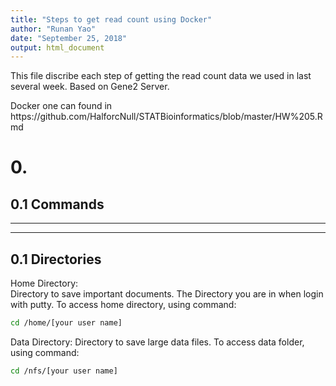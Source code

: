 ```yaml
---
title: "Steps to get read count using Docker"
author: "Runan Yao"
date: "September 25, 2018"
output: html_document
---
```


This file discribe each step of getting the read count data we used in last several week.
Based on Gene2 Server.

Docker one can found in https://github.com/HalforcNull/STATBioinformatics/blob/master/HW%205.Rmd


# 0. 

## 0.1 Commands

---

---


## 0.1 Directories

Home Directory:  
Directory to save important documents. The Directory you are in when login with putty. 
To access home directory, using command:
```bash
cd /home/[your user name]
```

Data Directory: Directory to save large data files. To access data folder, using command:
```bash
cd /nfs/[your user name]
```


